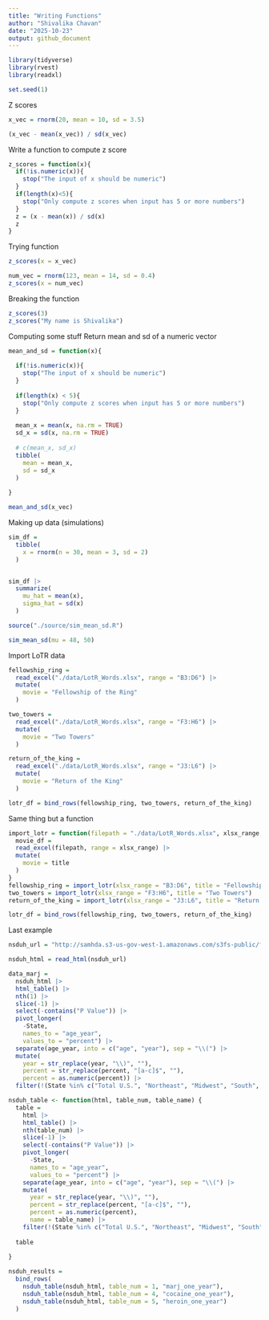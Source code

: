 ```yaml
---
title: "Writing Functions"
author: "Shivalika Chavan"
date: "2025-10-23"
output: github_document
---
```


```r
library(tidyverse)
library(rvest)
library(readxl)

set.seed(1)
```

Z scores
```r
x_vec = rnorm(20, mean = 10, sd = 3.5)

(x_vec - mean(x_vec)) / sd(x_vec)

```

Write a function to compute z score
```r
z_scores = function(x){
  if(!is.numeric(x)){
    stop("The input of x should be numeric")
  }
  if(length(x)<5){
    stop("Only compute z scores when input has 5 or more numbers")
  }
  z = (x - mean(x)) / sd(x)
  z
}
```

Trying function
```r
z_scores(x = x_vec)

num_vec = rnorm(123, mean = 14, sd = 0.4)
z_scores(x = num_vec)
```

Breaking the function
```r
z_scores(3)
z_scores("My name is Shivalika")
```

Computing some stuff
Return mean and sd of a numeric vector
```r
mean_and_sd = function(x){
  
  if(!is.numeric(x)){
    stop("The input of x should be numeric")
  }
  
  if(length(x) < 5){
    stop("Only compute z scores when input has 5 or more numbers")
  }
  
  mean_x = mean(x, na.rm = TRUE)
  sd_x = sd(x, na.rm = TRUE)
  
  # c(mean_x, sd_x)
  tibble(
    mean = mean_x,
    sd = sd_x
  )
  
}

mean_and_sd(x_vec)
```

Making up data (simulations)
```r
sim_df = 
  tibble(
    x = rnorm(n = 30, mean = 3, sd = 2)
  )


sim_df |> 
  summarize(
    mu_hat = mean(x),
    sigma_hat = sd(x)
  )
```

```r
source("./source/sim_mean_sd.R")
```


```r
sim_mean_sd(mu = 48, 50)
```

Import LoTR data
```r
fellowship_ring = 
  read_excel("./data/LotR_Words.xlsx", range = "B3:D6") |> 
  mutate(
    movie = "Fellowship of the Ring"
  )

two_towers = 
  read_excel("./data/LotR_Words.xlsx", range = "F3:H6") |> 
  mutate(
    movie = "Two Towers"
  )

return_of_the_king = 
  read_excel("./data/LotR_Words.xlsx", range = "J3:L6") |> 
  mutate(
    movie = "Return of the King"
  )

lotr_df = bind_rows(fellowship_ring, two_towers, return_of_the_king)
```

Same thing but a function
```r
import_lotr = function(filepath = "./data/LotR_Words.xlsx", xlsx_range, title){
  movie_df = 
  read_excel(filepath, range = xlsx_range) |> 
  mutate(
    movie = title
  )
}
fellowship_ring = import_lotr(xlsx_range = "B3:D6", title = "Fellowship of the Ring")
two_towers = import_lotr(xlsx_range = "F3:H6", title = "Two Towers")
return_of_the_king = import_lotr(xlsx_range = "J3:L6", title = "Return of the King")

lotr_df = bind_rows(fellowship_ring, two_towers, return_of_the_king)
```

Last example
```r
nsduh_url = "http://samhda.s3-us-gov-west-1.amazonaws.com/s3fs-public/field-uploads/2k15StateFiles/NSDUHsaeShortTermCHG2015.htm"

nsduh_html = read_html(nsduh_url)
```


```r
data_marj = 
  nsduh_html |> 
  html_table() |> 
  nth(1) |>
  slice(-1) |> 
  select(-contains("P Value")) |>
  pivot_longer(
    -State,
    names_to = "age_year", 
    values_to = "percent") |>
  separate(age_year, into = c("age", "year"), sep = "\\(") |>
  mutate(
    year = str_replace(year, "\\)", ""),
    percent = str_replace(percent, "[a-c]$", ""),
    percent = as.numeric(percent)) |>
  filter(!(State %in% c("Total U.S.", "Northeast", "Midwest", "South", "West")))
```


```r
nsduh_table <- function(html, table_num, table_name) {
  table = 
    html |> 
    html_table() |> 
    nth(table_num) |>
    slice(-1) |> 
    select(-contains("P Value")) |>
    pivot_longer(
      -State,
      names_to = "age_year", 
      values_to = "percent") |>
    separate(age_year, into = c("age", "year"), sep = "\\(") |>
    mutate(
      year = str_replace(year, "\\)", ""),
      percent = str_replace(percent, "[a-c]$", ""),
      percent = as.numeric(percent),
      name = table_name) |>
    filter(!(State %in% c("Total U.S.", "Northeast", "Midwest", "South", "West")))
  
  table
  
}

nsduh_results = 
  bind_rows(
    nsduh_table(nsduh_html, table_num = 1, "marj_one_year"),
    nsduh_table(nsduh_html, table_num = 4, "cocaine_one_year"),
    nsduh_table(nsduh_html, table_num = 5, "heroin_one_year")
  )
```

